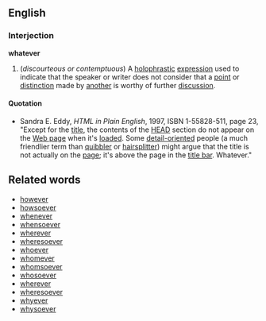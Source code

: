 ==English==
===Interjection===
'''whatever'''

# (''discourteous or contemptuous'') A [[holophrastic]] [[expression]] used to indicate that the speaker or writer does not consider that a [[point]] or [[distinction]] made by [[another]] is worthy of further [[discussion]].

====Quotation====
* Sandra E. Eddy, <cite>HTML in Plain English</cite>, 1997, ISBN 1-55828-511, page 23, "Except for the [[title]], the contents of the [[HEAD]] section do not appear on the [[Web page]] when it's [[loaded]]. Some [[detail-oriented]] people (a much friendlier term than [[quibbler]] or [[hairsplitter]]) might argue that the title is not actually on the [[page]]; it's above the page in the [[title bar]]. Whatever."

==Related words==
*[[however]]
*[[howsoever]]
*[[whenever]]
*[[whensoever]]
*[[wherever]]
*[[wheresoever]]
*[[whoever]]
*[[whomever]]
*[[whomsoever]]
*[[whosoever]]
*[[wherever]]
*[[wheresoever]]
*[[whyever]]
*[[whysoever]]